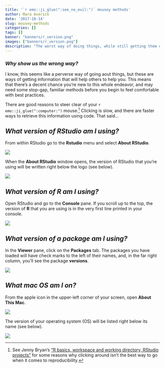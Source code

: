 ```yaml
---
title: '`r emo::ji_glue(":see_no_evil:")` mousey methods'
author: Mara Averick
date: '2017-10-14'
slug: mousey-methods
categories: []
tags: []
banner: "banners/r_version.png"
images: ["banners/r_version.png"]
description: "The worst way of doing things, while still getting them done; as told using pictures."
---
```


### _Why show us the wrong way?_

I know, this seems like a perverse way of going aout things, but these are ways of getting information that will help others to help you. This means that there's a decent chance you're new to this whole endeavor, and may need some stop-gap, familiar methods before you begin to feel comfortable with best practices. 

There are good reasons to steer clear of your `r emo::ji_glue(":computer:")` mouse.[^workspace] Clicking is slow, and there are faster ways to retrieve this information using code. That said...

## _What version of RStudio am I using?_

From within RStudio go to the **Rstudio** menu and select **About RStudio**.

![](https://i.imgur.com/QSrLR89.png)

When the **About RStudio** window opens, the version of RStudio that you're using will be written right below the logo (see below).

![](https://i.imgur.com/yNAC79c.png)


## _What version of R am I using?_

Open RStudio and go to the **Console** pane. If you scroll up to the top, the version of **R** that you are using is in the very first line printed in your console.

![](https://i.imgur.com/wmIcLLJ.png)

## _What version of a package am I using?_

In the **Viewer** pane, click on the **Packages** tab. The packages you have loaded will have check marks to the left of their names, and, in the far right column, you'll see the package **versions**.

![](https://i.imgur.com/7qtU60l.png)

## _What mac OS am I on?_

From the apple icon in the upper-left corner of your screen, open **About This Mac**.

![](https://i.imgur.com/52AD91M.png)

The version of your operating system (OS) will be listed right below its name (see below).

![](https://i.imgur.com/WTfU2q7.png)






[^workspace]: See Jenny Bryan's ["R basics, workspace and working directory, RStudio projects"](http://stat545.com/block002_hello-r-workspace-wd-project.html) for some reasons why clicking around isn't the best way to go when it comes to reproducibility.